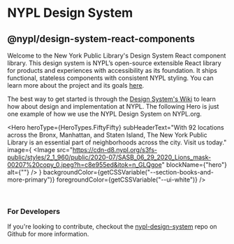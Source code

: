 
<Meta title="Introduction" />

# NYPL Design System

## @nypl/design-system-react-components

Welcome to the New York Public Library's Design System React component library.
This design system is NYPL’s open-source extensible React library for products
and experiences with accessibility as its foundation. It ships functional,
stateless components with consistent NYPL styling. You can learn more about the
project and its goals [here](https://confluence.nypl.org/display/DIGTL/NYPL+Design+System).

The best way to get started is through the [Design System's Wiki](https://github.com/NYPL/nypl-design-system/wiki)
to learn how about design and implementation at NYPL. The following Hero is just
one example of how we use the NYPL Design System on NYPL.org.

<Hero
  heroType={HeroTypes.FiftyFifty}
  subHeaderText="With 92 locations across the Bronx, Manhattan, and Staten Island, The New York Public Library is an essential part of neighborhoods across the city. Visit us today."
  image={
    <Image
      src="https://cdn-d8.nypl.org/s3fs-public/styles/2_1_960/public/2020-07/SASB_06_29_2020_Lions_mask-00207%20copy_0.jpeg?h=c8e955ed&itok=n_GLQgoe"
      blockName={"hero"}
      alt={""}
    />
  }
  backgroundColor={getCSSVariable("--section-books-and-more-primary")}
  foregroundColor={getCSSVariable("--ui-white")}
/>

<br />

### For Developers

If you're looking to contribute, checkout the [nypl-design-system](https://github.com/NYPL/nypl-design-system)
repo on Github for more information.
